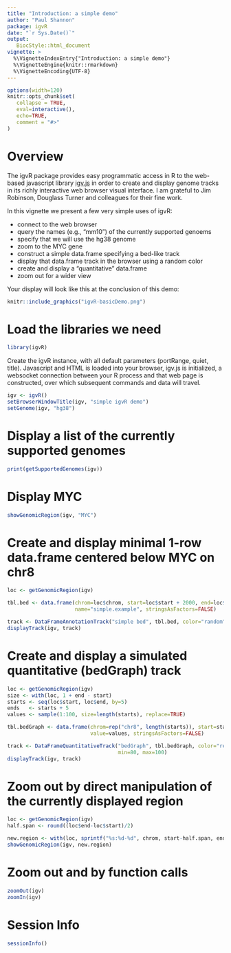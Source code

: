 ```yaml
---
title: "Introduction: a simple demo"
author: "Paul Shannon"
package: igvR
date: "`r Sys.Date()`"
output:
   BiocStyle::html_document
vignette: >
  %\VignetteIndexEntry{"Introduction: a simple demo"}
  %\VignetteEngine{knitr::rmarkdown}
  %\VignetteEncoding{UTF-8}
---
```


<style>
.main-container { width: 1200px; max-width:2800px;}
</style>


```r
options(width=120)
knitr::opts_chunk$set(
   collapse = TRUE,
   eval=interactive(),
   echo=TRUE,
   comment = "#>"
)
```


# Overview

The igvR package provides easy programmatic access in R to the web-based javascript library
[igv.js](https://github.com/igvteam/igv.js) in order to create and display genome tracks in its richly
interactive web browser visual interface.  I am grateful to Jim Robinson, Douglass Turner and
colleagues for their fine work.

In this vignette we present a few very simple uses of igvR:

  - connect to the web browser
  - query the names (e.g., "mm10") of the currently supported genoems
  - specify that we will use the hg38 genome
  - zoom to the MYC gene
  - construct a simple data.frame specifying a bed-like track
  - display that data.frame track in the browser using a random color
  - create and display a "quantitative" data.frame
  - zoom out for a wider view

Your display will look like this at the conclusion of this demo:

```r
knitr::include_graphics("igvR-basicDemo.png")
```

# Load the libraries we need

```r
library(igvR)
```

Create the igvR instance, with all default parameters (portRange, quiet, title).  Javascript and HTML is loaded into
your browser, igv.js is initialized, a websocket connection between your R process and that web page is constructed,
over which subsequent commands and data will travel.

```r
igv <- igvR()
setBrowserWindowTitle(igv, "simple igvR demo")
setGenome(igv, "hg38")
```

# Display a list of the currently supported genomes
```r
print(getSupportedGenomes(igv))
```



# Display MYC
```r
showGenomicRegion(igv, "MYC")
```

# Create and display  minimal 1-row data.frame centered below MYC on chr8

```r
loc <- getGenomicRegion(igv)

tbl.bed <- data.frame(chrom=loc$chrom, start=loc$start + 2000, end=loc$end-2000,
                      name="simple.example", stringsAsFactors=FALSE)

track <- DataFrameAnnotationTrack("simple bed", tbl.bed, color="random")
displayTrack(igv, track)
```

# Create and display a simulated quantitative (bedGraph) track

```r
loc <- getGenomicRegion(igv)
size <- with(loc, 1 + end - start)
starts <- seq(loc$start, loc$end, by=5)
ends   <- starts + 5
values <- sample(1:100, size=length(starts), replace=TRUE)

tbl.bedGraph <- data.frame(chrom=rep("chr8", length(starts)), start=starts, end=ends,
                           value=values, stringsAsFactors=FALSE)

track <- DataFrameQuantitativeTrack("bedGraph", tbl.bedGraph, color="red", autoscale=FALSE,
                                    min=80, max=100)
displayTrack(igv, track)

```
# Zoom out by direct manipulation of the currently displayed region

```r
loc <- getGenomicRegion(igv)
half.span <- round((loc$end-loc$start)/2)

new.region <- with(loc, sprintf("%s:%d-%d", chrom, start-half.span, end+half.span))
showGenomicRegion(igv, new.region)
```

# Zoom out and by function calls

```r

zoomOut(igv)
zoomIn(igv)
```


# Session Info

```r
sessionInfo()
```

